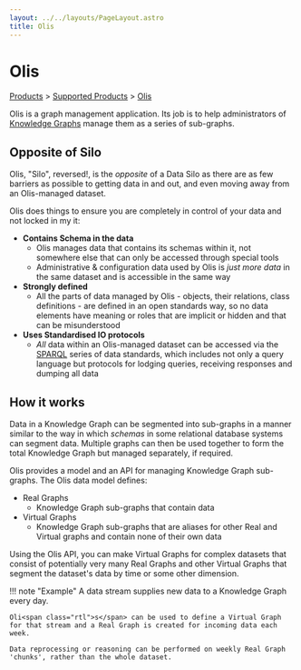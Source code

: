 ```yaml
---
layout: ../../layouts/PageLayout.astro
title: Olis
---
```


# Olis

[Products](/products) > [Supported Products](.) > [Olis](./olis)

Oli<span class="rtl">s</span> is a graph management application. Its job is to help administrators of [Knowledge Graphs](https://en.wikipedia.org/wiki/Knowledge_graph) manage them as a series of sub-graphs.

## Opposite of Silo

Oli<span class="rtl">s</span>, "Silo", reversed!, is the _opposite_ of a Data Silo as there are as few barriers as possible to getting data in and out, and even moving away from an Oli<span class="rtl">s</span>-managed dataset.

Oli<span class="rtl">s</span> does things to ensure you are completely in control of your data and not locked in my it:

- **Contains Schema in the data**
  - Oli<span class="rtl">s</span> manages data that contains its schemas within it, not somewhere else that can only be accessed through special tools
  - Administrative & configuration data used by Oli<span class="rtl">s</span> is _just more data_ in the same dataset and is accessible in the same way
- **Strongly defined**
  - All the parts of data managed by Oli<span class="rtl">s</span> - objects, their relations, class definitions - are defined in an open standards way, so no data elements have meaning or roles that are implicit or hidden and that can be misunderstood
- **Uses Standardised IO protocols**
  - _All_ data within an Oli<span class="rtl">s</span>-managed dataset can be accessed via the [SPARQL](http://www.w3.org/TR/sparql11-overview/) series of data standards, which includes not only a query language but protocols for lodging queries, receiving responses and dumping all data

## How it works

Data in a Knowledge Graph can be segmented into sub-graphs in a manner similar to the way in which _schemas_ in some relational database systems can segment data. Multiple graphs can then be used together to form the total Knowledge Graph but managed separately, if required.

Oli<span class="rtl">s</span> provides a model and an API for managing Knowledge Graph sub-graphs. The Oli<span class="rtl">s</span> data model defines:

- Real Graphs
  - Knowledge Graph sub-graphs that contain data
- Virtual Graphs
  - Knowledge Graph sub-graphs that are aliases for other Real and Virtual graphs and contain none of their own data

Using the Oli<span class="rtl">s</span> API, you can make Virtual Graphs for complex datasets that consist of potentially very many Real Graphs and other Virtual Graphs that segment the dataset's data by time or some other dimension.

!!! note "Example"
A data stream supplies new data to a Knowledge Graph every day.

    Oli<span class="rtl">s</span> can be used to define a Virtual Graph for that stream and a Real Graph is created for incoming data each week.

    Data reprocessing or reasoning can be performed on weekly Real Graph 'chunks', rather than the whole dataset.
